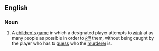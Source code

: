 ==English==

===Noun===
{{en-noun|-|head=[[wink]] [[murder]]}}

# {{games}} A [[children's game]] in which a designated player attempts to [[wink]] at as many people as possible in order to ''[[kill]]'' them, without being caught by the player who has to [[guess]] who the [[murderer]] is.
